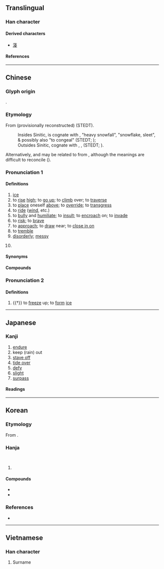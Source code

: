 {{also|淩}}
{{character info}}
==Translingual==
{{stroke order|[[File:凌-red.png|100px]]}}

===Han character===
{{Han char|rn=15|rad=冫|as=08|sn=10|four=34147|canj=IMGCE|ids=⿰冫夌}}

====Derived characters====
* [[蓤]]

====References====
{{Han ref|kx=0132.450|dkj=01669|dj=0297.010|hdz=10298.030|uh=51CC}}

----

==Chinese==
{{zh-forms|alt=*淩,夌|note=淩 not usually used for “ice”}}

===Glyph origin===
{{Han etym}}
{{Han compound|冫|夌|ls=psc|c1=s|c2=p|t1=ice}}.

===Etymology===
From {{inh|zh|sit-pro|*r-p(w)am||to freeze; snow}} (provisionally reconstructed) (STEDT).
:Insides Sinitic, {{och-l|凌|tr=*p.rəŋ ~ [r]əŋ}} is cognate with {{och-l|冰|tr=*p.rəŋ}}, {{och-l|雱|tr=*pʰˁaŋ}} "heavy snowfall", {{och-l|霙|*''ʔraŋ''}} "snowflake, sleet", & possibly also {{och-l|凝|tr=[ŋ](r)əŋ}} "to congeal" (STEDT; {{zh-ref|Baxter and Sagart, 2014}});
:Outsides Sinitic, cognate with {{cog|sit-tan-pro|*pam||snow}}, {{cog|sit-jap|jpɣom||to freeze}}, {{m|sit-jap|tɤjpɣom||ice}} (STEDT; {{zh-ref|Zhang, Jacques, and Lai, 2019}}).

Alternatively, {{och-l|冰|tr=*prjəŋ ~ prəŋ?}} and {{och-l|凌|tr=*b-rjəŋ ~ rəŋ}} may be related to {{cog|km|ប្រឹង|tr=preṅa|t=to harden; to solidify}} from {{m|km|tr=reṅa|t=to dry up}}, although the meanings are difficult to reconcile ({{zh-ref|Schuessler, 2007}}).

===Pronunciation 1===
{{zh-pron
|m=líng
|c=ling4
|c-t=len3
|h=pfs=lìn;gd=lin2
|md=lìng
|mn=lêng
|mn-t=lêng5
|w=
|mc=y
|oc=y
|cat=n,v,a,pn
}}

====Definitions====
{{zh-hanzi}}

# [[ice]]
# to [[rise]] [[high]]; to [[go up]]; to [[climb]] over; to [[traverse]]
# to [[place]] oneself [[above]]; to [[override]]; to [[transgress]]
# to [[ride]] ([[wind]], etc.)
# to [[bully]] and [[humiliate]]; to [[insult]]; to [[encroach]] on; to [[invade]]
# to [[risk]]; to [[brave]]
# to [[approach]]; to [[draw]] near; to [[close in on]]
# to [[tremble]]
# [[disorderly]]; [[messy]]
# {{surname|zh}}
#: {{zh-x|^凌 ^濛[濛]-初|{{w|Ling Mengchu|'''Ling''' Mengchu}} (Ming dynasty Chinese writer)}}

====Synonyms====
{{zh-dial|冰}}

====Compounds====
{{zh-der|凌替|凌藉|凌厲攻勢|恃強凌弱|凌亂不堪|凌波仙子|凌煙閣|凌風|冬凌|凌汛|志氣凌雲|凌辱|凌波襪|凌虛|凌災|奚凌|凌虐|凌遲碎剮|凌逼|恃勢凌人|凌亂|凌霄殿|凌駕|凌籍|凍凌觜臉|凌遲|侵凌|凌陰|凌錐|凌雲壯志|凌轢|凌凌|凌夷|凌波舞|凌迸|凌波微步|凌持|凌霄|仗勢凌人|凌波|凌晨|壯志凌雲|凌躐|凌雲健筆|傲雪凌霜|凌厲|凌日|凌霄花|凌雲|凌遲處死|凌空|凌眼|凌波殿|凌暴|凌人|冰凌|倚強凌弱|氣凌霄漢|盛氣凌人|畏強凌弱|撞凌|欺凌|駕凌|貴不凌賤|霸凌|凌家湖|金星凌日|冰凌|凌歷}}

===Pronunciation 2===
{{zh-pron
|m=lìng
|cat=v
}}

====Definitions====
{{zh-hanzi}}

# {{†}} to [[freeze]] up; to [[form]] [[ice]]

----

==Japanese==

===Kanji===
{{ja-kanji|grade=|rs=冫08}}

# [[endure]]
# keep (rain) out
# [[stave off]]
# [[tide over]]
# [[defy]]
# [[slight]]
# [[surpass]]

====Readings====
{{ja-readings
|on=りょう
|kun=しの-ぐ
}}

----

==Korean==

===Etymology===
From {{der|ko|ltc|-}} {{ltc-l|凌|id=1}}.

===Hanja===
{{ko-hanja|업신여기다|업신여길|릉||능}}<br>
{{ko-hanja|능가하다|능가할|릉||능}}

# {{hanja form of|릉|to [[place]] oneself [[above]]; to [[override]]}}

====Compounds====
* {{ko-l|능가|[[excelling]]; [[surpassing]]; [[outdoing]]|凌駕}}
* {{ko-l|능멸|[[looking]] [[down]] (on somebody)|凌蔑}}

===References===
* {{R:hanjadoc|711}}

----

==Vietnamese==

===Han character===
{{vi-readings|reading=[[lăng]], [[lăn]], [[lâng]], [[lừng]], [[rưng]], [[dưng]]|rs=冫08}}

# Surname